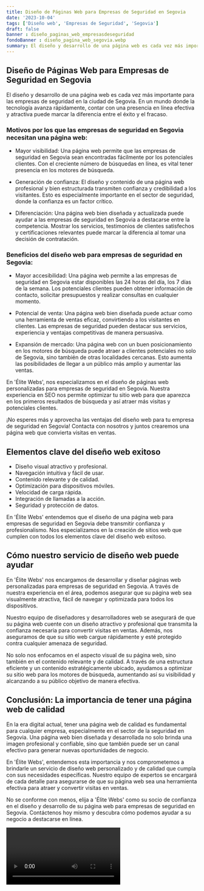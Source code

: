 ```yaml
---
title: Diseño de Páginas Web para Empresas de Seguridad en Segovia
date: '2023-10-04'
tags: ['Diseño web', 'Empresas de Seguridad', 'Segovia']
draft: false
banner : diseño_paginas_web_empresasdeseguridad
fondoBanner : diseño_pagina_web_segovia.webp
summary: El diseño y desarrollo de una página web es cada vez más importante para las empresas de seguridad en la ciudad de Segovia. En un mundo donde la tecnología avanza rápidamente, contar con una presencia en línea efectiva y atractiva puede marcar la diferencia entre el éxito y el fracaso.
---
```


## Diseño de Páginas Web para Empresas de Seguridad en Segovia

El diseño y desarrollo de una página web es cada vez más importante para las empresas de seguridad en la ciudad de Segovia. En un mundo donde la tecnología avanza rápidamente, contar con una presencia en línea efectiva y atractiva puede marcar la diferencia entre el éxito y el fracaso.

### Motivos por los que las empresas de seguridad en Segovia necesitan una página web:

- Mayor visibilidad: Una página web permite que las empresas de seguridad en Segovia sean encontradas fácilmente por los potenciales clientes. Con el creciente número de búsquedas en línea, es vital tener presencia en los motores de búsqueda.

- Generación de confianza: El diseño y contenido de una página web profesional y bien estructurada transmiten confianza y credibilidad a los visitantes. Esto es especialmente importante en el sector de seguridad, donde la confianza es un factor crítico.

- Diferenciación: Una página web bien diseñada y actualizada puede ayudar a las empresas de seguridad en Segovia a destacarse entre la competencia. Mostrar los servicios, testimonios de clientes satisfechos y certificaciones relevantes puede marcar la diferencia al tomar una decisión de contratación.

### Beneficios del diseño web para empresas de seguridad en Segovia:

- Mayor accesibilidad: Una página web permite a las empresas de seguridad en Segovia estar disponibles las 24 horas del día, los 7 días de la semana. Los potenciales clientes pueden obtener información de contacto, solicitar presupuestos y realizar consultas en cualquier momento.

- Potencial de venta: Una página web bien diseñada puede actuar como una herramienta de ventas eficaz, convirtiendo a los visitantes en clientes. Las empresas de seguridad pueden destacar sus servicios, experiencia y ventajas competitivas de manera persuasiva.

- Expansión de mercado: Una página web con un buen posicionamiento en los motores de búsqueda puede atraer a clientes potenciales no solo de Segovia, sino también de otras localidades cercanas. Esto aumenta las posibilidades de llegar a un público más amplio y aumentar las ventas.

En 'Élite Webs', nos especializamos en el diseño de páginas web personalizadas para empresas de seguridad en Segovia. Nuestra experiencia en SEO nos permite optimizar tu sitio web para que aparezca en los primeros resultados de búsqueda y así atraer más visitas y potenciales clientes.

¡No esperes más y aprovecha las ventajas del diseño web para tu empresa de seguridad en Segovia! Contacta con nosotros y juntos crearemos una página web que convierta visitas en ventas.

<GifSeo />

<Cta />

## Elementos clave del diseño web exitoso

- Diseño visual atractivo y profesional.
- Navegación intuitiva y fácil de usar.
- Contenido relevante y de calidad.
- Optimización para dispositivos móviles.
- Velocidad de carga rápida.
- Integración de llamadas a la acción.
- Seguridad y protección de datos.

En 'Élite Webs' entendemos que el diseño de una página web para empresas de seguridad en Segovia debe transmitir confianza y profesionalismo. Nos especializamos en la creación de sitios web que cumplen con todos los elementos clave del diseño web exitoso.

## Cómo nuestro servicio de diseño web puede ayudar

En 'Élite Webs' nos encargamos de desarrollar y diseñar páginas web personalizadas para empresas de seguridad en Segovia. A través de nuestra experiencia en el área, podemos asegurar que su página web sea visualmente atractiva, fácil de navegar y optimizada para todos los dispositivos.

Nuestro equipo de diseñadores y desarrolladores web se asegurará de que su página web cuente con un diseño atractivo y profesional que transmita la confianza necesaria para convertir visitas en ventas. Además, nos aseguramos de que su sitio web cargue rápidamente y esté protegido contra cualquier amenaza de seguridad.

No solo nos enfocamos en el aspecto visual de su página web, sino también en el contenido relevante y de calidad. A través de una estructura eficiente y un contenido estratégicamente ubicado, ayudamos a optimizar su sitio web para los motores de búsqueda, aumentando así su visibilidad y alcanzando a su público objetivo de manera efectiva.

## Conclusión: La importancia de tener una página web de calidad

En la era digital actual, tener una página web de calidad es fundamental para cualquier empresa, especialmente en el sector de la seguridad en Segovia. Una página web bien diseñada y desarrollada no solo brinda una imagen profesional y confiable, sino que también puede ser un canal efectivo para generar nuevas oportunidades de negocio.

En 'Élite Webs', entendemos esta importancia y nos comprometemos a brindarle un servicio de diseño web personalizado y de calidad que cumpla con sus necesidades específicas. Nuestro equipo de expertos se encargará de cada detalle para asegurarse de que su página web sea una herramienta efectiva para atraer y convertir visitas en ventas.

No se conforme con menos, elija a 'Élite Webs' como su socio de confianza en el diseño y desarrollo de su página web para empresas de seguridad en Segovia. Contáctenos hoy mismo y descubra cómo podemos ayudar a su negocio a destacarse en línea.

<Video />

<CtaBot job='Empresas de Seguridad' city='Segovia'/>

<Gmaps query='Segovia+españa+maps' />